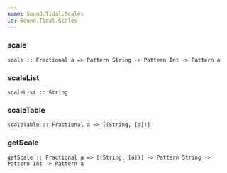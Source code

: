 ```yaml
---
name: Sound.Tidal.Scales
id: Sound.Tidal.Scales
---
```


### scale
```
scale :: Fractional a => Pattern String -> Pattern Int -> Pattern a 
```

### scaleList
```
scaleList :: String 
```

### scaleTable
```
scaleTable :: Fractional a => [(String, [a])] 
```

### getScale
```
getScale :: Fractional a => [(String, [a])] -> Pattern String -> Pattern Int -> Pattern a 
```

